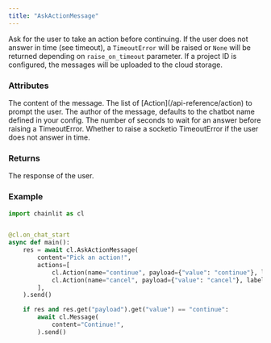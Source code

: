 ```yaml
---
title: "AskActionMessage"
---
```


Ask for the user to take an action before continuing.
If the user does not answer in time (see timeout), a `TimeoutError` will be raised or `None` will be returned depending on `raise_on_timeout` parameter.
If a project ID is configured, the messages will be uploaded to the cloud storage.

### Attributes

<ParamField path="content" type="str">
  The content of the message.
</ParamField>
<ParamField path="actions" type="List[Action]">
  The list of [Action](/api-reference/action) to prompt the user.
</ParamField>
<ParamField path="author" type="str" optional>
  The author of the message, defaults to the chatbot name defined in your
  config.
</ParamField>
<ParamField path="timeout" type="int" optional default={90}>
  The number of seconds to wait for an answer before raising a TimeoutError.
</ParamField>
<ParamField path="raise_on_timeout" type="bool" optional default="False">
  Whether to raise a socketio TimeoutError if the user does not answer in time.
</ParamField>

### Returns

<ResponseField name="response" type="AskActionResponse | None" required>
  The response of the user.
</ResponseField>

### Example

```python
import chainlit as cl


@cl.on_chat_start
async def main():
    res = await cl.AskActionMessage(
        content="Pick an action!",
        actions=[
            cl.Action(name="continue", payload={"value": "continue"}, label="✅ Continue"),
            cl.Action(name="cancel", payload={"value": "cancel"}, label="❌ Cancel"),
        ],
    ).send()

    if res and res.get("payload").get("value") == "continue":
        await cl.Message(
            content="Continue!",
        ).send()
```
